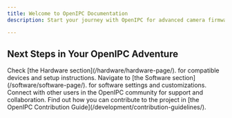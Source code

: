 ```yaml
---
title: Welcome to OpenIPC Documentation
description: Start your journey with OpenIPC for advanced camera firmware solutions.

---
```




## Next Steps in Your OpenIPC Adventure

<CardGrid stagger>
  <Card title="Explore Hardware Compatibility" icon="camera">
    Check [the Hardware section](/hardware/hardware-page/). for compatible
    devices and setup instructions.
  </Card>
  <Card title="Configure Your Camera" icon="gear">
    Navigate to [the Software section](/software/software-page/). for
    software settings and customizations.
  </Card>
  <Card title="Join the Community" icon="group">
    Connect with other users in the OpenIPC community for support and
    collaboration.
  </Card>
  <Card title="Contribute to OpenIPC" icon="heart">
    Find out how you can contribute to the project in [the OpenIPC Contribution
    Guide](/development/contribution-guidelines/).
  </Card>
</CardGrid>
